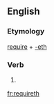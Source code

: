 ==English==

===Etymology===
[[require]] + [[-eth]]

===Verb===
{{en-verb form}}

# {{en-archaic third-person singular of|require}}

[[fr:requireth]]